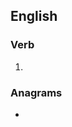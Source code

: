 ==English==

===Verb===
{{head|en|verb form}}

# {{en-past of|appose}}

===Anagrams===
* {{anagrams|en|a=adeopps|pea pods|peapods}}